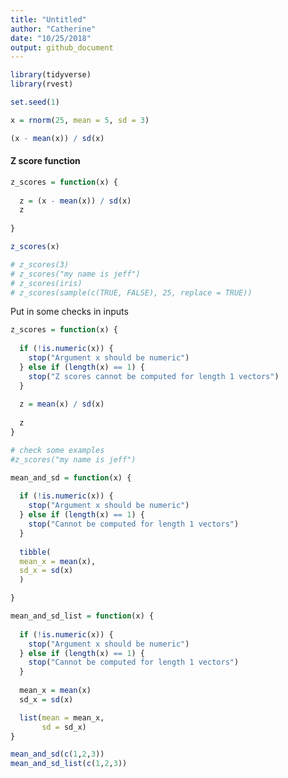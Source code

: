 ```yaml
---
title: "Untitled"
author: "Catherine"
date: "10/25/2018"
output: github_document
---
```


```r
library(tidyverse)
library(rvest)

set.seed(1)

```

```r
x = rnorm(25, mean = 5, sd = 3)

(x - mean(x)) / sd(x)
```

#### Z score function

```r

z_scores = function(x) {
  
  z = (x - mean(x)) / sd(x)
  z
  
}

z_scores(x)
```

```r
# z_scores(3)
# z_scores("my name is jeff")
# z_scores(iris)
# z_scores(sample(c(TRUE, FALSE), 25, replace = TRUE))
```

Put in some checks in inputs
```r
z_scores = function(x) {
  
  if (!is.numeric(x)) {
    stop("Argument x should be numeric")
  } else if (length(x) == 1) {
    stop("Z scores cannot be computed for length 1 vectors")
  }
  
  z = mean(x) / sd(x)
  
  z
}
```

```r
# check some examples
#z_scores("my name is jeff")
```

```r
mean_and_sd = function(x) {
  
  if (!is.numeric(x)) {
    stop("Argument x should be numeric")
  } else if (length(x) == 1) {
    stop("Cannot be computed for length 1 vectors")
  }
  
  tibble(
  mean_x = mean(x),
  sd_x = sd(x)
  )

}

mean_and_sd_list = function(x) {
  
  if (!is.numeric(x)) {
    stop("Argument x should be numeric")
  } else if (length(x) == 1) {
    stop("Cannot be computed for length 1 vectors")
  }
  
  mean_x = mean(x)
  sd_x = sd(x)

  list(mean = mean_x, 
       sd = sd_x)
}
```
```r
mean_and_sd(c(1,2,3))
mean_and_sd_list(c(1,2,3))
```


